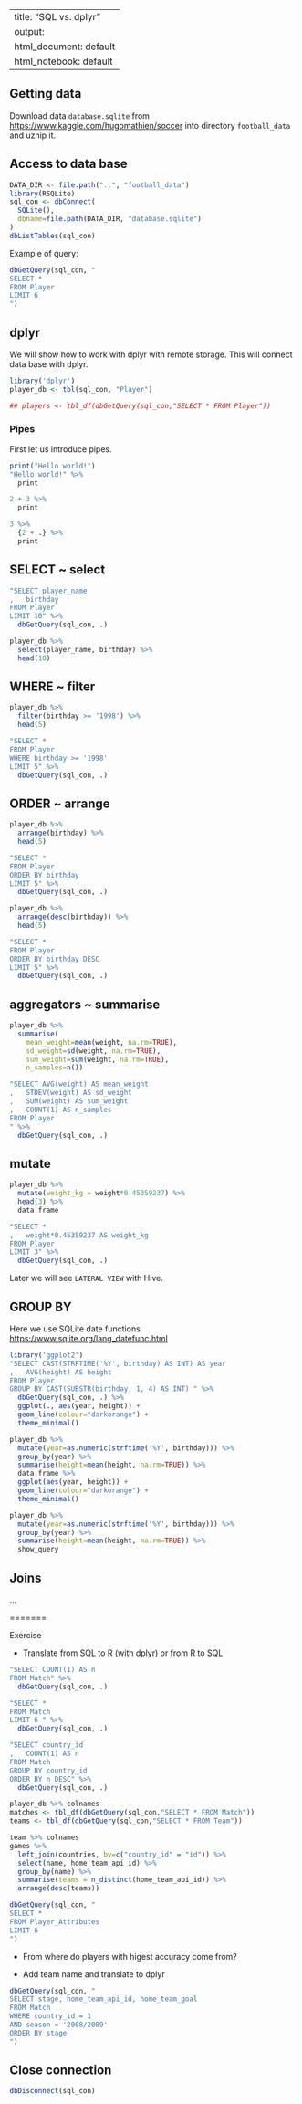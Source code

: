 --
title: "SQL vs. dplyr"
output:
  html_document: default
  html_notebook: default
---

## Getting data

Download data `database.sqlite` from  <https://www.kaggle.com/hugomathien/soccer> into directory 
`football_data` and uznip it.

## Access to data base

```r
DATA_DIR <- file.path("..", "football_data")
library(RSQLite)
sql_con <- dbConnect(
  SQLite(), 
  dbname=file.path(DATA_DIR, "database.sqlite")
)
dbListTables(sql_con)
```

Example of query:
```r
dbGetQuery(sql_con, "
SELECT *
FROM Player
LIMIT 6
")
```

## dplyr 

We will show how to work with dplyr with remote storage. This will connect data base with dplyr.
```r
library('dplyr')
player_db <- tbl(sql_con, "Player")

## players <- tbl_df(dbGetQuery(sql_con,"SELECT * FROM Player"))
```

### Pipes

First let us introduce pipes.
```r
print("Hello world!")
"Hello world!" %>%
  print
```

```r
2 + 3 %>%
  print

3 %>%
  {2 + .} %>%
  print
```

## SELECT ~ select

```r
"SELECT player_name
,   birthday
FROM Player
LIMIT 10" %>%
  dbGetQuery(sql_con, .)
```

```r
player_db %>%
  select(player_name, birthday) %>%
  head(10)
```

## WHERE ~ filter

```r
player_db %>%
  filter(birthday >= '1998') %>%
  head(5)
```

```r
"SELECT *
FROM Player
WHERE birthday >= '1998'
LIMIT 5" %>%
  dbGetQuery(sql_con, .)
```

## ORDER ~ arrange

```r
player_db %>%
  arrange(birthday) %>%
  head(5)
```

```r
"SELECT *
FROM Player
ORDER BY birthday 
LIMIT 5" %>%
  dbGetQuery(sql_con, .)
```

```r
player_db %>%
  arrange(desc(birthday)) %>%
  head(5)
```

```r
"SELECT *
FROM Player
ORDER BY birthday DESC
LIMIT 5" %>%
  dbGetQuery(sql_con, .)
```

## aggregators ~ summarise

```r
player_db %>%
  summarise(
    mean_weight=mean(weight, na.rm=TRUE),
    sd_weight=sd(weight, na.rm=TRUE),
    sum_weight=sum(weight, na.rm=TRUE),
    n_samples=n())
```

```r
"SELECT AVG(weight) AS mean_weight
,   STDEV(weight) AS sd_weight
,   SUM(weight) AS sum_weight
,   COUNT(1) AS n_samples
FROM Player
" %>%
  dbGetQuery(sql_con, .)
```

## mutate

```r
player_db %>%
  mutate(weight_kg = weight*0.45359237) %>%
  head(3) %>%
  data.frame
```

```r
"SELECT *
,   weight*0.45359237 AS weight_kg
FROM Player
LIMIT 3" %>%
  dbGetQuery(sql_con, .)
```

Later we will see `LATERAL VIEW` with Hive.

## GROUP BY

Here we use SQLite date functions
<https://www.sqlite.org/lang_datefunc.html>

```r
library('ggplot2')
"SELECT CAST(STRFTIME('%Y', birthday) AS INT) AS year
,   AVG(height) AS height
FROM Player
GROUP BY CAST(SUBSTR(birthday, 1, 4) AS INT) " %>%
  dbGetQuery(sql_con, .) %>%
  ggplot(., aes(year, height)) +
  geom_line(colour="darkorange") +
  theme_minimal()
```

```r
player_db %>%
  mutate(year=as.numeric(strftime('%Y', birthday))) %>%
  group_by(year) %>%
  summarise(height=mean(height, na.rm=TRUE)) %>%
  data.frame %>%
  ggplot(aes(year, height)) +
  geom_line(colour="darkorange") +
  theme_minimal()
```

```r
player_db %>%
  mutate(year=as.numeric(strftime('%Y', birthday))) %>%
  group_by(year) %>%
  summarise(height=mean(height, na.rm=TRUE)) %>%
  show_query
```

## Joins


...

=======

Exercise

* Translate from SQL to R (with dplyr) or from R to SQL
```r
"SELECT COUNT(1) AS n
FROM Match" %>%
  dbGetQuery(sql_con, .)
```

```r
"SELECT *
FROM Match
LIMIT 6 " %>%
  dbGetQuery(sql_con, .)
```

```r
"SELECT country_id
,   COUNT(1) AS n
FROM Match
GROUP BY country_id
ORDER BY n DESC" %>%
  dbGetQuery(sql_con, .)
```

```r
player_db %>% colnames
matches <- tbl_df(dbGetQuery(sql_con,"SELECT * FROM Match"))
teams <- tbl_df(dbGetQuery(sql_con,"SELECT * FROM Team"))
```


```r
team %>% colnames
games %>%
  left_join(countries, by=c("country_id" = "id")) %>%
  select(name, home_team_api_id) %>%
  group_by(name) %>%
  summarise(teams = n_distinct(home_team_api_id)) %>%
  arrange(desc(teams))
```

```r
dbGetQuery(sql_con, "
SELECT *
FROM Player_Attributes
LIMIT 6
")

```

* From where do players with higest accuracy come from?

* Add team name and translate to dplyr

```r
dbGetQuery(sql_con, "
SELECT stage, home_team_api_id, home_team_goal
FROM Match
WHERE country_id = 1
AND season = '2008/2009'
ORDER BY stage
")
```

## Close connection

```r
dbDisconnect(sql_con)
```
